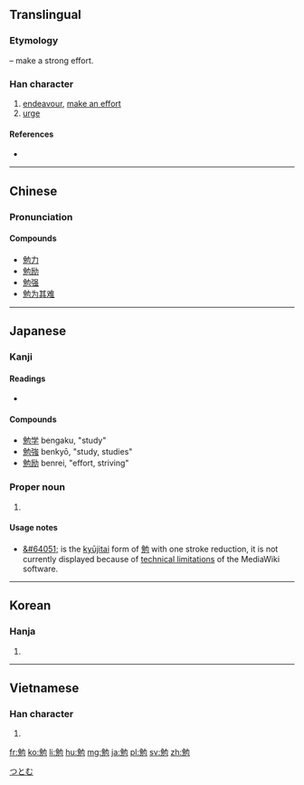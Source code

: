 ==Translingual==
===Etymology===
{{Han compound|免|力|t2=strong|ls=psc|c1=p|c2=s}} – make a strong effort.

===Han character===
{{Han char|rn=19|rad=力|as=07|sn=9|four=2421<sub>2</sub>|canj=弓山大尸 (NUKS)|ids=⿺[[免]][[力]]}}

# [[endeavour]], [[make an effort]]
# [[urge]]

====References====
* {{Han ref|kx=0147.370|dkj=02384|dj=0333.020|hdz=10372.030|uh=52C9|ud=21193|bh=AB6A|bd=43882}}

----

==Chinese==
{{zh-forms}}

===Pronunciation===
{{zh-pron
|m=miǎn
|c=min5
|mc=y
|oc=y
|ma=
|cat=v
}}

====Compounds====
* [[勉力]]
* [[勉励]]
* [[勉强]]
* [[勉为其难]]

----

==Japanese==

===Kanji===
{{ja-kanji|grade=3|rs=力07|style=s|kyu=&#64051;}}

====Readings====
* {{ja-readings|on=[[べん]] (ben)|kun=[[つとめる]] (tsutomeru)}}

====Compounds====
* [[勉学]] bengaku, "study"
* [[勉強]] benkyō, "study, studies"
* [[勉励]] benrei, "effort, striving"

===Proper noun===
{{ja-pos|k|proper|hira=つとむ|rom=Tsutomu}}

# {{given name|male|lang=ja}}

====Usage notes====
* [[&#64051;]] is the [[kyūjitai]] form of [[勉]] with one stroke reduction, it is not currently displayed because of [[w:Wikipedia:Naming conventions (technical restrictions)|technical limitations]] of the MediaWiki software.
{{attention|ja|not enough information on &#64051; to see if it warrants a separate page}}

[[Category:Japanese male given names|つとむ]]

----

==Korean==

===Hanja===
{{ko-hanja|hangeul=면|rv=myeon|mr=myŏn}}

# {{defn|lang=ko|sort=力07}}

----

==Vietnamese==

===Han character===
{{vi-hantu|[[miễn]], [[mến]], [[mễn]], [[mịn]]|rs=力07}}

# {{defn|lang=vi|sort=力07}}

[[fr:勉]]
[[ko:勉]]
[[li:勉]]
[[hu:勉]]
[[mg:勉]]
[[ja:勉]]
[[pl:勉]]
[[sv:勉]]
[[zh:勉]]